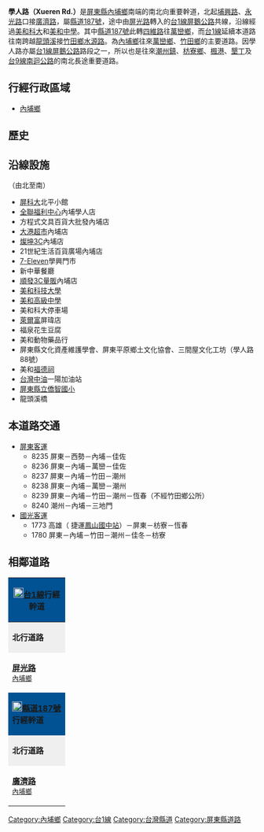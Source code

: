 {{multiple issues|
{{unreferenced|time=2014-02-12T12:48:00+00:00}}
{{Notability Unreferenced|time=2014-02-12T12:48:00+00:00}}
{{refimprove|time=2014-02-12}}
}}
'''學人路（Xueren Rd.）'''是[[屏東縣|屏東縣]][[內埔鄉|內埔鄉]]南端的南北向重要幹道，北起[[埔興路|埔興路]]、[[永光路(內埔鄉)|永光路]]口接[[廣濟路|廣濟路]]，屬[[縣道187號|縣道187號]]，途中由[[屏光路|屏光路]]轉入的[[台1線|台1線]][[屏鵝公路|屏鵝公路]]共線，沿線經過[[美和科技大學|美和科大]]和[[屏東縣私立美和高級中學|美和中學]]。其中[[縣道187號|縣道187號]]此轉[[四維路_(內埔鄉)|四維路]]往[[萬巒鄉|萬巒鄉]]，而[[台1線|台1線]]延續本道路往南跨越[[龍頭溪|龍頭溪]]接[[竹田鄉|竹田鄉]][[水源路_(竹田鄉)|水源路]]。為[[內埔鄉|內埔鄉]]往來[[萬巒鄉|萬巒鄉]]、[[竹田鄉|竹田鄉]]的主要道路。因學人路亦屬[[台1線|台1線]][[屏鵝公路|屏鵝公路]]路段之一，所以也是往來[[潮州鎮|潮州鎮]]、[[枋寮鄉|枋寮鄉]]、[[枋山鄉|楓港]]、[[墾丁|墾丁]]及[[台9線|台9線]][[南迴公路|南迴公路]]的南北長途重要道路。

== 行經行政區域 ==
* [[內埔鄉|內埔鄉]]

== 歷史 ==
{{expand section}}

== 沿線設施 ==
（由北至南）
* [[國立屏東科技大學|屏科大]]北平小館
* [[全聯福利中心|全聯福利中心]]內埔學人店
* 方程式文具百貨大批發內埔店
* [[大港超市|大港超市]]內埔店
* [[燦坤|燦坤3C]]內埔店
* 21世紀生活百貨廣場內埔店
* [[7-Eleven|7-Eleven]]學興門市
* 新中華餐廳
* [[順發3C量販|順發3C量販]]內埔店
* [[美和科技大學|美和科技大學]]
* [[屏東縣私立美和高級中學|美和高級中學]]
* 美和科大停車場
* [[萊爾富|萊爾富]]屏瑋店
* 福泉花生豆腐
* 美和動物藥品行
* 屏東縣文化資產維護學會、屏東平原鄉土文化協會、三間屋文化工坊（學人路88號）
* 美和[[福德祠|福德祠]]
* [[台灣中油|台灣中油]]一陽加油站
* [http://www.chjps.ptc.edu.tw/ 屏東縣立僑智國小]{{Wayback|url=http://www.chjps.ptc.edu.tw/ |date=20120402192102 }}
* 龍頭溪橋

== 本道路交通 ==
* [[屏東客運|屏東客運]]
** 8235 屏東－西勢－內埔－佳佐
** 8236 屏東－內埔－萬巒－佳佐
** 8237 屏東－內埔－竹田－潮州
** 8238 屏東－內埔－萬巒－潮州
** 8239 屏東－內埔－竹田－潮州－恆春（不經竹田鄉公所）
** 8240 潮州－內埔－三地門
* [[國光客運|國光客運]]
** 1773 高雄（<!-- 注释出：[[File:Kaohsiung_Metro_Logo(Logo_Only).svg|25px]] -->捷運[[鳳山國中站|鳳山國中站]]）－屏東－枋寮－恆春
** 1780 屏東－內埔－竹田－潮州－佳冬－枋寮

== 相鄰道路 ==
{|  class="toccolours" border="1" cellpadding="4" style="margin: 0 auto; border-collapse: collapse; text-align: center; white-space:nowrap;"
|-

! colspan="5" style="background: #015293;" | '''[[File:TW_PHW1.svg|20px]][[台1線|台1線]]行經幹道'''
|-
| style="background: #efefef;" | '''北行道路'''
| colspan="3" style="background: #efefef;"   |'''[[屏東縣|屏東縣]]段'''
| style="background: #efefef;" | '''南行道路'''
|-
| style="width:100px; height:70px; color;"| '''[[屏光路|屏光路]]'''<br /><small>[[內埔鄉|內埔鄉]]</small>
| width="1px" style="background: #015293;"|
| style="width:150px; height:70px" | '''學人路'''<br /><small>[[內埔鄉|內埔鄉]]</small>
| width="1px" style="background: #015293;"|
| style="width:100px; height:70px;" | '''[[水源路_(屏東市)|水源路]]'''<br /><small>[[竹田鄉|竹田鄉]]</small>
|-
! colspan="5" style="background: #015293;" | '''[[File:TW_CHW187.svg|20px]][[縣道187號|縣道187號]]行經幹道'''
|-
| style="background: #efefef;" | '''北行道路'''
| colspan="3" style="background: #efefef;"   |'''[[屏東縣|屏東縣]]段'''
| style="background: #efefef;" | '''南行道路'''
|-
| style="width:100px; height:70px; color;"| '''[[廣濟路|廣濟路]]'''<br /><small>[[內埔鄉|內埔鄉]]</small>
| width="1px" style="background: #015293;"|
| style="width:150px; height:70px" | '''學人路'''<br /><small>[[內埔鄉|內埔鄉]]</small>
| width="1px" style="background: #015293;"|
| style="width:100px; height:70px;" | '''[[四維路_(內埔鄉)|四維路]]'''<br /><small>[[內埔鄉|內埔鄉]]</small>
{| border="0"
|}
|}

{{DEFAULTSORT:學人路}}
[[Category:內埔鄉|Category:內埔鄉]]
[[Category:台1線|Category:台1線]]
[[Category:台灣縣道|Category:台灣縣道]]
[[Category:屏東縣道路|Category:屏東縣道路]]